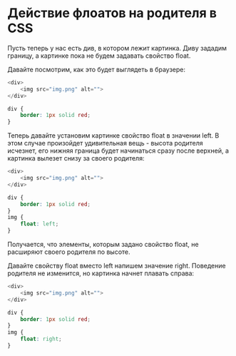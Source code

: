 # Действие флоатов на родителя в CSS

Пусть теперь у нас есть див, в котором лежит картинка. Диву зададим границу, а картинке пока не будем задавать свойство float.

Давайте посмотрим, как это будет выглядеть в браузере:

```js showLineNumbers copy
<div>
	<img src="img.png" alt="">
</div>
```

```css showLineNumbers copy
div {
	border: 1px solid red;
}
```
Теперь давайте установим картинке свойство float в значении left. В этом случае произойдет удивительная вещь - высота родителя исчезнет, его нижняя граница будет начинаться сразу после верхней, а картинка вылезет снизу за своего родителя:

```js showLineNumbers copy
<div>
	<img src="img.png" alt="">
</div>
```

```css showLineNumbers copy
div {
	border: 1px solid red;
}
img {
	float: left;
}
```

Получается, что элементы, которым задано свойство float, не расширяют своего родителя по высоте.

Давайте свойству float вместо left напишем значение right. Поведение родителя не изменится, но картинка начнет плавать справа:

```js showLineNumbers copy
<div>
	<img src="img.png" alt="">
</div>
```

```css showLineNumbers copy
div {
	border: 1px solid red;
}
img {
	float: right;
}
```